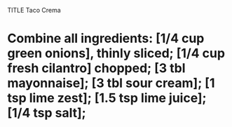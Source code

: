TITLE Taco Crema

# Combine all ingredients: [1/4 cup green onions], thinly sliced; [1/4 cup fresh cilantro] chopped; [3 tbl mayonnaise]; [3 tbl sour cream]; [1 tsp lime zest]; [1.5 tsp lime juice]; [1/4 tsp salt];
